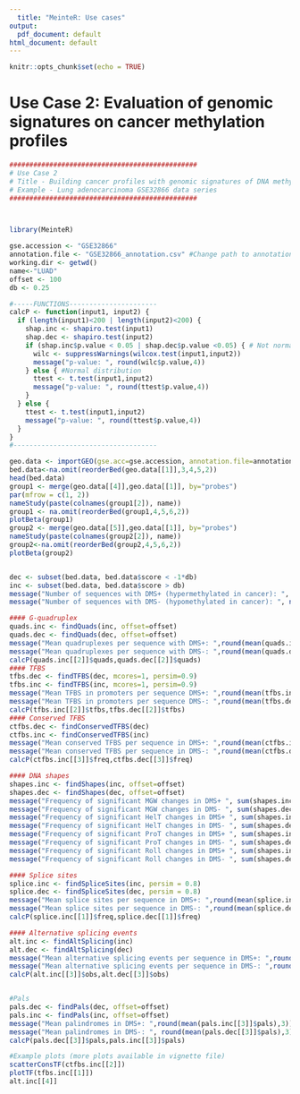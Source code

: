 ```yaml
---
  title: "MeinteR: Use cases"
output:
  pdf_document: default
html_document: default
---
```

  
  ```r
knitr::opts_chunk$set(echo = TRUE)
```

# Use Case 2: Evaluation of genomic signatures on cancer methylation profiles

```r
###############################################
# Use Case 2
# Title - Building cancer profiles with genomic signatures of DNA methylation 
# Example - Lung adenocarcinoma GSE32866 data series
###############################################



library(MeinteR)

gse.accession <- "GSE32866"
annotation.file <- "GSE32866_annotation.csv" #Change path to annotation file appropriately (file included in the vignette folder)
working.dir <- getwd()
name<-"LUAD"
offset <- 100
db <- 0.25

#-----FUNCTIONS----------------------
calcP <- function(input1, input2) {
  if (length(input1)<200 | length(input2)<200) {
    shap.inc <- shapiro.test(input1)
    shap.dec <- shapiro.test(input2)
    if (shap.inc$p.value < 0.05 | shap.dec$p.value <0.05) { # Not normal distribution
      wilc <- suppressWarnings(wilcox.test(input1,input2))
      message("p-value: ", round(wilc$p.value,4))
    } else { #Normal distribution
      ttest <- t.test(input1,input2)
      message("p-value: ", round(ttest$p.value,4))
    }
  } else {
    ttest <- t.test(input1,input2)
    message("p-value: ", round(ttest$p.value,4))
  }
}
#------------------------------------

geo.data <- importGEO(gse.acc=gse.accession, annotation.file=annotation.file)
bed.data<-na.omit(reorderBed(geo.data[[1]],3,4,5,2))
head(bed.data)
group1 <- merge(geo.data[[4]],geo.data[[1]], by="probes")
par(mfrow = c(1, 2))
nameStudy(paste(colnames(group1[2]), name))
group1 <- na.omit(reorderBed(group1,4,5,6,2))
plotBeta(group1)
group2 <- merge(geo.data[[5]],geo.data[[1]], by="probes")
nameStudy(paste(colnames(group2[2]), name))
group2<-na.omit(reorderBed(group2,4,5,6,2))
plotBeta(group2)


dec <- subset(bed.data, bed.data$score < -1*db) 
inc <- subset(bed.data, bed.data$score > db) 
message("Number of sequences with DMS+ (hypermethylated in cancer): ", nrow(inc))
message("Number of sequences with DMS- (hypomethylated in cancer): ", nrow(dec))

#### G-quadruplex
quads.inc <- findQuads(inc, offset=offset)
quads.dec <- findQuads(dec, offset=offset)
message("Mean quadruplexes per sequence with DMS+: ",round(mean(quads.inc[[2]]$quads),3))
message("Mean quadruplexes per sequence with DMS-: ",round(mean(quads.dec[[2]]$quads),3))
calcP(quads.inc[[2]]$quads,quads.dec[[2]]$quads)
#### TFBS
tfbs.dec <- findTFBS(dec, mcores=1, persim=0.9)
tfbs.inc <- findTFBS(inc, mcores=1, persim=0.9)
message("Mean TFBS in promoters per sequence DMS+: ",round(mean(tfbs.inc[[2]]$tfbs),3), " Promoters: ", length(tfbs.inc[[2]]$tfbs))
message("Mean TFBS in promoters per sequence DMS-: ",round(mean(tfbs.dec[[2]]$tfbs),3), " Promoters: ", length(tfbs.dec[[2]]$tfbs))
calcP(tfbs.inc[[2]]$tfbs,tfbs.dec[[2]]$tfbs)
#### Conserved TFBS
ctfbs.dec <- findConservedTFBS(dec)
ctfbs.inc <- findConservedTFBS(inc)
message("Mean conserved TFBS per sequence in DMS+: ",round(mean(ctfbs.inc[[3]]$freq),3))
message("Mean conserved TFBS per sequence in DMS-: ",round(mean(ctfbs.dec[[3]]$freq),3))
calcP(ctfbs.inc[[3]]$freq,ctfbs.dec[[3]]$freq)

#### DNA shapes
shapes.inc <- findShapes(inc, offset=offset)
shapes.dec <- findShapes(dec, offset=offset)
message("Frequency of significant MGW changes in DMS+ ", sum(shapes.inc[[1]]$p.MGW < 0.05)/nrow(inc))
message("Frequency of significant MGW changes in DMS- ", sum(shapes.dec[[1]]$p.MGW < 0.05)/nrow(dec))
message("Frequency of significant HelT changes in DMS+ ", sum(shapes.inc[[2]]$p.HelT < 0.05)/nrow(inc))
message("Frequency of significant HelT changes in DMS- ", sum(shapes.dec[[2]]$p.HelT < 0.05)/nrow(dec))
message("Frequency of significant ProT changes in DMS+ ", sum(shapes.inc[[3]]$p.ProT < 0.05)/nrow(inc))
message("Frequency of significant ProT changes in DMS- ", sum(shapes.dec[[3]]$p.ProT < 0.05)/nrow(dec))
message("Frequency of significant Roll changes in DMS+ ", sum(shapes.inc[[4]]$p.Roll < 0.05)/nrow(inc))
message("Frequency of significant Roll changes in DMS- ", sum(shapes.dec[[4]]$p.Roll < 0.05)/nrow(dec))

#### Splice sites
splice.inc <- findSpliceSites(inc, persim = 0.8)
splice.dec <- findSpliceSites(dec, persim = 0.8)
message("Mean splice sites per sequence in DMS+: ",round(mean(splice.inc[[1]]$freq),3))
message("Mean splice sites per sequence in DMS-: ",round(mean(splice.dec[[1]]$freq),3))
calcP(splice.inc[[1]]$freq,splice.dec[[1]]$freq)

#### Alternative splicing events
alt.inc <- findAltSplicing(inc)
alt.dec <- findAltSplicing(dec)
message("Mean alternative splicing events per sequence in DMS+: ",round(mean(alt.inc[[3]]$obs),3))
message("Mean alternative splicing events per sequence in DMS-: ",round(mean(alt.dec[[3]]$obs),3))
calcP(alt.inc[[3]]$obs,alt.dec[[3]]$obs)


#Pals
pals.dec <- findPals(dec, offset=offset)
pals.inc <- findPals(inc, offset=offset)
message("Mean palindromes in DMS+: ",round(mean(pals.inc[[3]]$pals),3))
message("Mean palindromes in DMS-: ", round(mean(pals.dec[[3]]$pals),3))
calcP(pals.dec[[3]]$pals,pals.inc[[3]]$pals)

#Example plots (more plots available in vignette file)
scatterConsTF(ctfbs.inc[[2]])
plotTF(tfbs.inc[[1]])
alt.inc[[4]]
```

